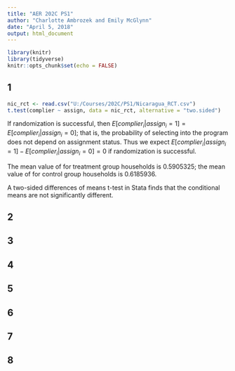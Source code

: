 ```yaml
---
title: "AER 202C PS1"
author: "Charlotte Ambrozek and Emily McGlynn"
date: "April 5, 2018"
output: html_document
---
```


```r
library(knitr)
library(tidyverse)
knitr::opts_chunk$set(echo = FALSE)
```

## 1
```r
nic_rct <- read.csv("U:/Courses/202C/PS1/Nicaragua_RCT.csv")
t.test(complier ~ assign, data = nic_rct, alternative = "two.sided")
```
If randomization is successful, then $E[complier_i|assign_i = 1]  = E[complier_i|assign_i = 0]$; that is, the probability of selecting into the program does not depend on assignment status. Thus we expect $E[complier_i|assign_i = 1]  - E[complier_i|assign_i = 0 ] = 0$ if randomization is successful.

The mean value of \textit{complier} for treatment group households is 0.5905325; the mean value of \textit{complier} for control group households is 0.6185936.

A two-sided differences of means t-test in Stata finds that the conditional means are not significantly different.


## 2

## 3

## 4

## 5

## 6

## 7

## 8